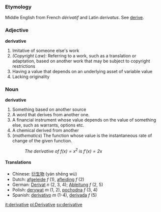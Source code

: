 ===Etymology===
Middle English from French ''dérivatif'' and Latin ''derivatus''. See [[derive]].

===Adjective===
'''derivative'''

#Imitative of someone else's work
#''(Copyright Law):'' Referring to a work, such as a translation or adaptation, based on another work that may be subject to copyright restrictions
#Having a value that depends on an underlying asset of variable value
#Lacking originality

===Noun===
'''derivative'''

#Something based on another source
#A word that derives from another one.
#A financial instrument whose value depends on the value of something else, such as warrants, options etc.
#A chemical derived from another
#(''mathematics'') The function whose value is the instantaneous rate of change of the given function.
#: ''The derivative of <math>f(x) = x^2</math> is <math>f'(x) = 2x</math>''

====Translations====
*Chinese: [[衍生物]] (yán shēng wù)
*Dutch: [[afgeleide]] ''f'' (1), [[afleiding]] ''f'' (2)
*German: [[Derivat]] ''n'' (2, 3, 4); [[Ableitung]] ''f'' (2, 5)
*Polish: [[derywat]] ''m'' (1, 2), [[pochodna]] ''f'' (3, 4)
*Spanish: [[derivativo]] ''m'' (1-4), [[derivada]] ''f'' (5)

[[it:derivative]]
[[pl:Derivative]]
[[sv:derivative]]
